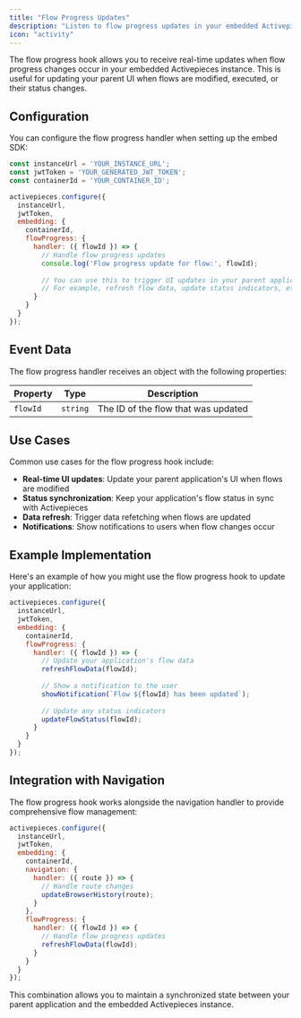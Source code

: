 ```yaml
---
title: "Flow Progress Updates"
description: "Listen to flow progress updates in your embedded Activepieces instance"
icon: "activity"
---
```


The flow progress hook allows you to receive real-time updates when flow progress changes occur in your embedded Activepieces instance. This is useful for updating your parent UI when flows are modified, executed, or their status changes.

## Configuration

You can configure the flow progress handler when setting up the embed SDK:

```js
const instanceUrl = 'YOUR_INSTANCE_URL';
const jwtToken = 'YOUR_GENERATED_JWT_TOKEN';
const containerId = 'YOUR_CONTAINER_ID';

activepieces.configure({
  instanceUrl,
  jwtToken,
  embedding: {
    containerId,
    flowProgress: {
      handler: ({ flowId }) => {
        // Handle flow progress updates
        console.log('Flow progress update for flow:', flowId);
        
        // You can use this to trigger UI updates in your parent application
        // For example, refresh flow data, update status indicators, etc.
      }
    }
  }
});
```

## Event Data

The flow progress handler receives an object with the following properties:

| Property | Type | Description |
| --- | --- | --- |
| `flowId` | `string` | The ID of the flow that was updated |

## Use Cases

Common use cases for the flow progress hook include:

- **Real-time UI updates**: Update your parent application's UI when flows are modified
- **Status synchronization**: Keep your application's flow status in sync with Activepieces
- **Data refresh**: Trigger data refetching when flows are updated
- **Notifications**: Show notifications to users when flow changes occur

## Example Implementation

Here's an example of how you might use the flow progress hook to update your application:

```js
activepieces.configure({
  instanceUrl,
  jwtToken,
  embedding: {
    containerId,
    flowProgress: {
      handler: ({ flowId }) => {
        // Update your application's flow data
        refreshFlowData(flowId);
        
        // Show a notification to the user
        showNotification(`Flow ${flowId} has been updated`);
        
        // Update any status indicators
        updateFlowStatus(flowId);
      }
    }
  }
});
```

## Integration with Navigation

The flow progress hook works alongside the navigation handler to provide comprehensive flow management:

```js
activepieces.configure({
  instanceUrl,
  jwtToken,
  embedding: {
    containerId,
    navigation: {
      handler: ({ route }) => {
        // Handle route changes
        updateBrowserHistory(route);
      }
    },
    flowProgress: {
      handler: ({ flowId }) => {
        // Handle flow progress updates
        refreshFlowData(flowId);
      }
    }
  }
});
```

This combination allows you to maintain a synchronized state between your parent application and the embedded Activepieces instance. 